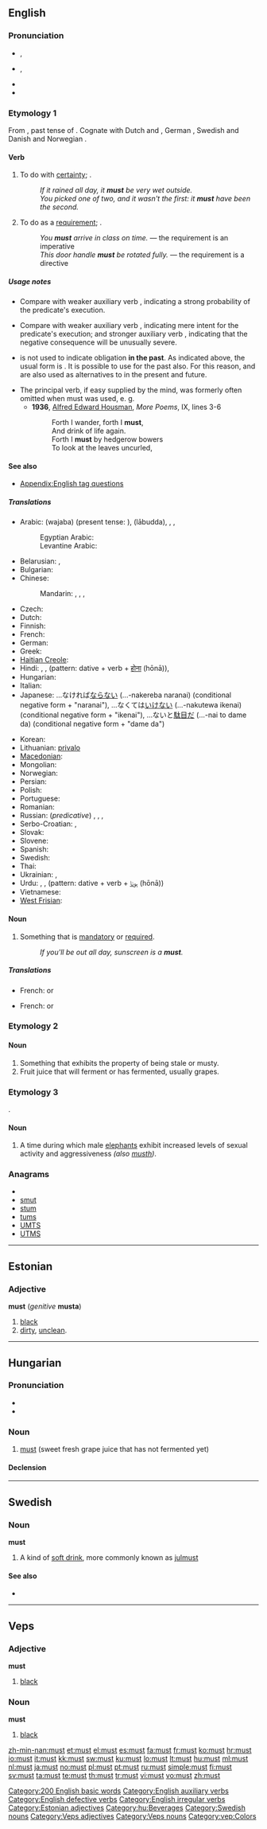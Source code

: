 {{wikipedia|must (disambiguation)}}
==English==

{{rank|did|such|great|86|must|these|two|us}}

===Pronunciation===
* {{qualifier|stressed}} {{IPA|/mʌst/}}, {{SAMPA|/mVst/}}
* {{qualifier|unstressed}} {{IPA|/məs(t)/}}, {{SAMPA|/m@s(t)/}}
* {{audio|en-us-must.ogg|Audio (US)}}
* {{rhymes|ʌst}}

===Etymology 1===
From {{etyl|ang}} {{term|mosten|lang=ang}}, past tense of {{term|motan||lang=ang|be able to}}.  Cognate with Dutch {{term|moesten}} and {{term|moeten}}, German {{term|müssen}}, Swedish {{term|måste}} and Danish and Norwegian {{term|måtte}}.

====Verb====
{{infl|en|verb}}

# {{context|modal|_|auxiliary|defective}} To do with [[certainty]]; {{non-gloss definition|indicates that the speaker is [[certain]] that the subject will have executed the [[predicate]]}}.
#: ''If it rained all day, it '''must''' be very wet outside.''
#: ''You picked one of two, and it wasn't the first: it '''must''' have been the second.''
# {{context|modal|_|auxiliary|defective}} To do as a [[require]]ment; {{non-gloss definition|indicates that the sentence subject is [[required]] as an imperative or directive to execute the sentence [[predicate]], with failure to do so resulting in a negative consequence}}.
#: ''You '''must''' arrive in class on time.'' — the requirement is an imperative
#: ''This door handle '''must''' be rotated fully.'' — the requirement is a directive

=====Usage notes=====
* {{sense|auxiliary|to do with certainty}} Compare with weaker auxiliary verb {{term|should}}, indicating a strong probability of the predicate's execution.
* {{sense|auxiliary|to do as a requirement}} Compare with weaker auxiliary verb {{term|should}}, indicating mere intent for the predicate's execution; and stronger auxiliary verb {{term|will}}, indicating that the negative consequence will be unusually severe.
* {{term|must|Must}} is not used to indicate obligation '''in the past'''. As indicated above, the usual form is {{term|had to}}. It is possible to use {{term|be bound to}} for the past also.  For this reason, {{term|have to}} and {{term|be bound to}} are also used as alternatives to {{term|must}} in the present and future.
* The principal verb, if easy supplied by the mind, was formerly often omitted when must was used, e. g.
** '''1936''', [[:w:Alfred Edward Housman|Alfred Edward Housman]], ''More Poems'', IX, lines 3-6
**: Forth I wander, forth I '''must''',
**: And drink of life again.
**: Forth I '''must''' by hedgerow bowers
**: To look at the leaves uncurled,

====See also====
*[[Appendix:English tag questions]]

=====Translations=====
{{trans-top|must}}
* Arabic: {{Arab|[[وجب]]}} (wajaba) (present tense: {{t|ar|يجب|tr=yájib}}), {{Arab|[[لابد]]}} (lābudda),  {{t|ar|يتحتم|tr=yataHáttam}},  {{t|ar|يلزم|tr=yálzam}},  {{t|ar|علي أن|tr=`alayya 'an}}
*: Egyptian Arabic: {{qualifier|adjective}} {{t-|ar|لازم|tr=laazim}}
*: Levantine Arabic: {{qualifier|adjective}} {{t-|ar|لازم|tr=laazim}}
* Belarusian: {{t|be|мусіць|tr=músic'|xs=Belarusian}},  {{qualifier|predicative}} {{t|be|павінен|tr=pavínen|xs=Belarusian}}
* Bulgarian: {{t|bg|трябва|tr=trjabva}}
* Chinese:
*: Mandarin: {{t-|cmn|應該|sc=Hani}},  {{t-|cmn|应该|tr=yīnggāi|sc=Hani}},  {{t-|cmn|必須|sc=Hani}},  {{t-|cmn|必须|tr=bìxū|sc=Hani}}
* Czech: {{t|cs|musit}}
* Dutch: {{t+|nl|moeten}}
* Finnish: {{t+|fi|täytyy}}
* French: {{t+|fr|devoir}}
* German: {{t+|de|müssen}}
* Greek: {{t+|el|μούστος}}
* [[Haitian Creole]]: {{tø|ht|dwe}}
* Hindi: {{t|hi|चाहिए|tr=cāhiē|xs=Hindi}},  {{t-|hi|पड़ना|tr=paṛnā|xs=Hindi}}, (pattern: dative + verb + [[होना]] (hōnā)),  {{t-|hi|होगा|tr=hōgā|xs=Hindi}}
* Hungarian: {{t+|hu|kell}}
* Italian: {{t+|it|dovere}}
* Japanese: ...なければ[[ならない]] (...-nakereba naranai) (conditional negative form + "naranai"), ...なくては[[いけない]] (...-nakutewa ikenai) (conditional negative form + "ikenai"),  ...ないと[[駄目]]だ (...-nai to dame da) (conditional negative form + "dame da")
{{trans-mid}}
* Korean: {{t|ko|해야 한다|tr=haeya handa|sc=Hang}}
* Lithuanian: [[privalo]]
* [[Macedonian]]: {{t-|mk|мора|tr=móra}}
* Mongolian: {{t|mn|ёстой|tr=yostóy|sc=Cyrl|xs=Mongolian}}
* Norwegian: {{t+|no|måtte}}
* Persian: {{t-|fa|باید|tr=bâyad|xs=Persian}}
* Polish: {{t+|pl|musieć}}
* Portuguese: {{t+|pt|dever}}
* Romanian: {{t|ro|trebui}}
* Russian: (''predicative'') {{t+|ru|должен|m|tr=dólžen}},  {{t|ru|должна|f|tr=dolžná}}, {{t|ru|должно|n|tr=dolžnó}}, {{t|ru|должны|p|tr=dolžný}}
* Serbo-Croatian: {{tø|sh|морати|sc=Cyrl|xs=Serbo-Croatian}},  {{tø|sh|morati|xs=Serbo-Croatian}}
* Slovak: {{t|sk|musieť}}
* Slovene: {{t+|sl|morati}}
* Spanish: {{t+|es|deber}}
* Swedish: {{t+|sv|måste}}
* Thai: {{t|th|ต้อง|tr=dtông}}
* Ukrainian: {{t|uk|мусити|tr=músyty|xs=Ukrainian}},  {{qualifier|predicative}} {{t|uk|повиний|tr=povýnnyj|xs=Ukrainian}}
* Urdu: {{t|ur|چاہيے|tr=cāhiē|xs=Urdu}}, {{t|ur|پڑنا|tr=paṛnā|xs=Urdu}}, (pattern: dative + verb + [[ہونا]] (hōnā))
* Vietnamese: {{t+|vi|phải|xs=Vietnamese}}
* [[West Frisian]]: {{t-|fy|moatte|xs=West Frisian}}
{{trans-bottom}}

====Noun====
{{wikipedia}}
{{en-noun}}

# Something that is [[mandatory]] or [[required]].
#: ''If you'll be out all day, sunscreen is a '''must'''.''

=====Translations=====
{{trans-top|unfermented fruit juice}}
* French: {{t|fr|moût|m}} or {{t+|fr|mout|m}}
{{trans-mid}}
{{trans-bottom}}
{{trans-top|something mandatory}}
* French: {{t+|fr|must|m}} or {{t+|fr|obligation|m}}
{{trans-mid}}
{{trans-bottom}}

===Etymology 2===
{{etystub}}

====Noun====
{{en-noun}}

# Something that exhibits the property of being stale or musty.
# Fruit juice that will ferment or has fermented, usually grapes.

===Etymology 3===
{{etyl|fa}} {{term|مست|tr=mast||drunk, inebriated|sc=fa-Arab|lang=fa}}.

====Noun====
{{en-noun|?}}

# A time during which male [[elephant]]s exhibit increased levels of sexual activity and aggressiveness ''(also [[musth]])''.

===Anagrams===
* {{alphagram|mstu}}
* [[smut#English|smut]]
* [[stum#English|stum]]
* [[tums#English|tums]]
* [[UMTS#English|UMTS]]
* [[UTMS#English|UTMS]]

[[Category:200 English basic words]]
[[Category:English auxiliary verbs]]
[[Category:English defective verbs]]
[[Category:English irregular verbs]]

----

==Estonian==

===Adjective===
'''must''' (''genitive'' '''musta''')

# [[black]] {{color|lang=et}}
# [[dirty]], [[unclean]].

[[Category:Estonian adjectives]]

----

==Hungarian==

===Pronunciation===
* {{IPA|/ˈmuʃt/|lang=hu}}
* {{hyphenation|must}}

===Noun===
{{hu-noun|ok}}

# [[#English|must]] (sweet fresh grape juice that has not fermented yet)

====Declension====
{{hu-decl-ok|mus|t|ot}}{{hu-pos-otok|must|j|jai}}

[[Category:hu:Beverages]]

----

==Swedish==

===Noun===
<!---proper?--->
'''must'''

# A kind of [[soft drink]], more commonly known as [[julmust]]

====See also====
* {{pedialite}}

[[Category:Swedish nouns]]

----

==Veps==

===Adjective===
'''must'''

# [[black]]

===Noun===
'''must'''

# [[black]]

[[Category:Veps adjectives]]
[[Category:Veps nouns]]
[[Category:vep:Colors]]

[[zh-min-nan:must]]
[[et:must]]
[[el:must]]
[[es:must]]
[[fa:must]]
[[fr:must]]
[[ko:must]]
[[hr:must]]
[[io:must]]
[[it:must]]
[[kk:must]]
[[sw:must]]
[[ku:must]]
[[lo:must]]
[[lt:must]]
[[hu:must]]
[[ml:must]]
[[nl:must]]
[[ja:must]]
[[no:must]]
[[pl:must]]
[[pt:must]]
[[ru:must]]
[[simple:must]]
[[fi:must]]
[[sv:must]]
[[ta:must]]
[[te:must]]
[[th:must]]
[[tr:must]]
[[vi:must]]
[[vo:must]]
[[zh:must]]